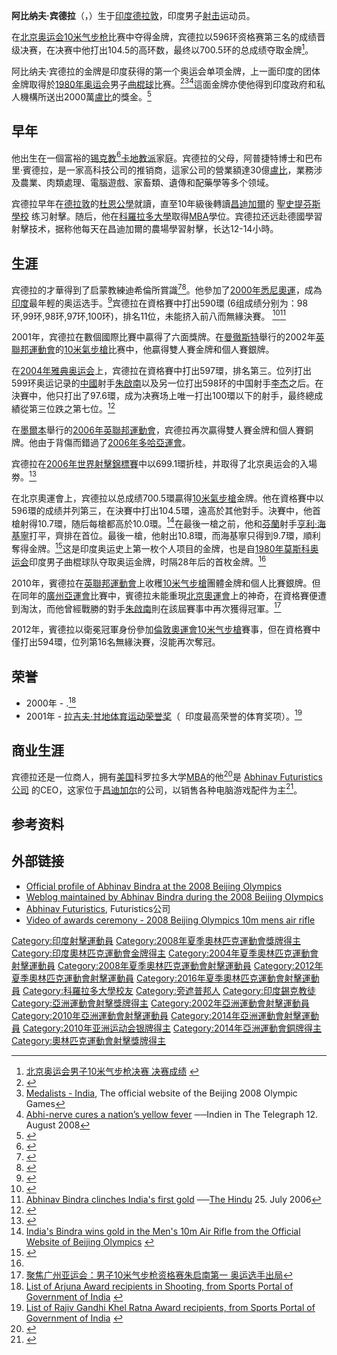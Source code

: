 {{noteTA|G1=sports|1=zh-cn:宾德拉; zh-tw:賓德拉; zh-hk:賓祖亞}}

{{Infobox sportsperson
| name = 阿比纳夫·宾德拉
| image = Abhinav Bindra and Mary Kom - British High Commission, Delhi, 27 July 2011 (cropped).jpg
| nationality =
| ethnicity = 
| citizenship = 
| birth_date = {{Birth date and age|df=y|1982|9|28}}
| birth_place = Dehradun, Uttarakhand, India
| residence = [[Zirakpur|Zirakpur]], [[Punjab,_India|Punjab]], India
| education = [[Bachelor_of_Business_Administration|Bachelor of Business Administration]] (B.B.A.)
| alma_mater = [[The_Doon_School|The Doon School]]<br>[[St._Stephen's_School,_Chandigarh|St. Stephen's School, Chandigarh]]<br>[[University_of_Colorado_at_Boulder|University of Colorado]]
| occupation = [[Sportsperson|Sportsman]] ([[Shooting|Shooter]]), businessman
| height = {{convert|173|cm|ftin|abbr=on}}
| weight = {{convert|65.5|kg|lb|abbr=on}}
| medaltemplates = 
{{MedalCountry | {{IND}} }}
{{MedalSport|男子[[射击|射击]]}}
{{MedalCompetition|[[奥林匹克运动会|奥林匹克运动会]]}}
{{MedalGold| [[2008年北京奥运会|2008年北京]] | [[2008年夏季奧林匹克運動會射擊比賽|10米气步枪]]}}
{{MedalCompetition|世界射击锦标赛}}
{{MedalGold|2006年[[萨格勒布|萨格勒布]]|10米气步枪}}
{{MedalCompetition|[[英联邦运动会|英联邦运动会]]}}
{{MedalSilver| [[2002年大英國協運動會|2002年曼彻斯特]] |10米气步枪}}
{{MedalGold| [[2002年大英國協運動會|2002年曼彻斯特]] |10米气步枪团体}}
{{MedalBronze| [[2006年英联邦运动会|2006年墨尔本]] |10米气步枪}}
{{MedalGold| [[2006年英联邦运动会|2006年墨尔本]] |10米气步枪团体}}
{{MedalGold| [[2010年英联邦运动会|2010年德里]] |10米气步枪团体}}
{{MedalSilver| [[2010年英联邦运动会|2010年德里]] |10米气步枪}}
{{MedalCompetition|[[亚洲运动会|亚洲运动会]]}}
{{MedalSilver| [[2010年亚洲运动会|2010年广州]]|[[2010年亚洲运动会射击比赛|10米气步枪团体]]}}
}}

'''阿比纳夫·宾德拉'''（{{lang-en|'''Abhinav Bindra'''}}，{{bd|1982年|9月28日|||B}}）生于[[印度|印度]][[德拉敦|德拉敦]]，印度男子[[射击|射击]]运动员。

在[[2008年夏季奥林匹克运动会|北京奥运会]][[10米气步枪|10米气步枪]]比赛中夺得金牌，宾德拉以596环资格赛第三名的成绩晋级决赛，在决赛中他打出104.5的高环数，最终以700.5环的总成绩夺取金牌<ref>[http://info.2008.sohu.com/SH/C74A/SHM101101.shtml 北京奥运会男子10米气步枪决赛 决赛成绩] {{webarchive|url=https://archive.is/20120712130614/http://info.2008.sohu.com/SH/C74A/SHM101101.shtml |date=2012-07-12 }}</ref>。

阿比纳夫·宾德拉的金牌是印度获得的第一个奥运会单项金牌，上一面印度的团体金牌取得於[[1980年夏季奥林匹克运动会|1980年奥运会]]男子[[曲棍球|曲棍球]]比赛。<ref name="rediff_abhinav_wins">{{Cite web |url=http://www.rediff.com/sports/2008/aug/11bindra.htm |title=Abhinav Bindra wins 10m air rifle gold |accessdate=2008-08-12 |archive-date=2008-08-12 |archive-url=https://web.archive.org/web/20080812072901/http://www.rediff.com/sports/2008/aug/11bindra.htm |dead-url=no }}</ref><ref>[https://web.archive.org/web/20080814015609/http://results.beijing2008.cn./WRM/ENG/INF/GL/92A/IND_T.shtml Medalists - India], The official website of the Beijing 2008 Olympic Games</ref><ref>[http://www.telegraphindia.com/1080812/jsp/frontpage/story_9681796.jsp Abhi-nerve cures a nation’s yellow fever] {{Wayback|url=http://www.telegraphindia.com/1080812/jsp/frontpage/story_9681796.jsp |date=20080916144949 }}<!-- zum Gewinn der ersten olympischen Einzelgoldmedaille für -->──Indien in The Telegraph 12. August 2008</ref>這面金牌亦使他得到印度政府和私人機構所送出2000萬[[印度盧比|盧比]]的獎金。<ref>{{Cite web |url=http://www.business-standard.com/india/storypage.php |title=Business Standard 2008-08-12 |access-date=2008-08-12 |archive-date=2013-01-17 |archive-url=https://web.archive.org/web/20130117153508/http://www.business-standard.com/india/storypage.php |dead-url=no }}</ref>

== 早年 ==
他出生在一個富裕的[[锡克教|锡克教]]<ref>{{Cite web |url=http://worldsikhnews.com/6%20August%202008/Sikh%20shooter%20wins%20first%20ever%20individual%20gold%20for%20India%20at%20Olympics.htm |title=存档副本 |accessdate=2008-08-12 |archive-date=2012-07-16 |archive-url=https://archive.is/20120716034956/http://worldsikhnews.com/6%20August%202008/Sikh%20shooter%20wins%20first%20ever%20individual%20gold%20for%20India%20at%20Olympics.htm |dead-url=yes }}</ref>[[卡地教派|卡地教派]]家庭。宾德拉的父母，阿普捷特博士和巴布里·賓德拉，是一家高科技公司的推销商，這家公司的營業額達30億[[印度盧比|盧比]]，業務涉及農業、肉類處理、電腦遊戲、家畜類、遺傳和配藥學等多个领域。

宾德拉早年在[[德拉敦|德拉敦]]的[[杜恩公學|杜恩公學]]就讀，直至10年級後轉讀[[昌迪加爾|昌迪加爾]]的 [https://web.archive.org/web/20080523233629/http://www.ststephenschandigarh.com/ 聖史提芬斯學校] 练习射擊。随后，他在[[科羅拉多大學|科羅拉多大學]]取得[[MBA|MBA]]學位。宾德拉还远赴德國學習射擊技术，据称他每天在昌迪加爾的農場學習射擊，长达12-14小時。

== 生涯 ==
宾德拉的才華得到了启蒙教練迪希倫所賞識<ref>{{cite web|url=http://www.pr-inside.com/abhinav-bindra-win-gold-in-beijing-r747506.htm|title=Abhinav Bindra win gold in Beijing|date=2008-08-11|accessdate=2008-08-11}}</ref><ref>{{cite web|url=http://in.news.yahoo.com/32/20080723/376/tsp-drona-awards-has-nrai-got-its-priori.html|title=Drona Awards: Has NRAI got its priorities right?|date=July 23|publisher=Yahoo! News|language=en|accessdate=2008-08-11}}{{dead link|date=2018年1月 |bot=InternetArchiveBot |fix-attempted=yes }}</ref>。他參加了[[2000年悉尼奧運|2000年悉尼奧運]]，成為[[印度|印度]]最年輕的奥运选手。<ref>{{cite web |title=Abhinav Bindra Profile |url=http://www.iloveindia.com/sports/shooting/shooters/abhinav-bindra.html |publisher=iloveindia.com |accessdate=2008-08-12 |archive-date=2008-08-13 |archive-url=https://web.archive.org/web/20080813231230/http://www.iloveindia.com/sports/shooting/shooters/abhinav-bindra.html |dead-url=yes }}</ref>宾德拉在資格賽中打出590環 (6组成绩分别为：98环,99环,98环,97环,100环)，排名11位，未能挤入前八而無緣決賽。 <ref>{{cite web|url=http://www.rediff.com/sports/2000/sep/18bindra.htm|publisher=Rediff|date=2000-09-18|accessdate=2008-08-11|title=China grabs gold, Bindra places 11th in shooting|archive-date=2008-09-02|archive-url=https://web.archive.org/web/20080902023405/http://www.rediff.com/sports/2000/sep/18bindra.htm|dead-url=no}}</ref><ref>[http://www.hinduonnet.com/2006/07/25/stories/2006072507132000.htm Abhinav Bindra clinches India's first gold] {{Wayback|url=http://www.hinduonnet.com/2006/07/25/stories/2006072507132000.htm |date=20080814001954 }} {{Wayback|url=http://www.hinduonnet.com/2006/07/25/stories/2006072507132000.htm# |date=20080814001954 }}<!-- zum ersten indischen Weltmeistertitel im Schießen in -->──[[The_Hindu|The Hindu]]  25. July 2006</ref>

2001年，宾德拉在數個國際比賽中贏得了六面獎牌。在[[曼徹斯特|曼徹斯特]]舉行的2002年[[英聯邦運動會|英聯邦運動會]]的[[10米氣步槍|10米氣步槍]]比赛中，他贏得雙人賽金牌和個人賽銀牌。

在[[2004年雅典奥运会|2004年雅典奥运会]]上，宾德拉在資格賽中打出597環，排名第三。位列打出599环奥运记录的[[中國|中國]]射手[[朱啟南|朱啟南]]以及另一位打出598环的中国射手[[李杰|李杰]]之后。在決賽中，他只打出了97.6環，成为决赛场上唯一打出100環以下的射手，最终總成績從第三位跌之第七位。<ref>{{cite web|url=http://www.rediff.com/sports/2004/aug/16oly-shoot.htm|title=Bindra finishes seventh|publisher=Rediff|date=2004-08-16|accessdate=2008-08-11|archive-date=2008-09-02|archive-url=https://web.archive.org/web/20080902012716/http://www.rediff.com/sports/2004/aug/16oly-shoot.htm|dead-url=no}}</ref>

在[[墨爾本|墨爾本]]舉行的[[2006年英聯邦運動會|2006年英聯邦運動會]]，宾德拉再次贏得雙人賽金牌和個人賽銅牌。他由于背傷而錯過了[[2006年多哈亞運會|2006年多哈亞運會]]。

宾德拉在[[2006年國際射擊聯盟世界錦標賽|2006年世界射擊錦標賽]]中以699.1環折桂，并取得了北京奥运会的入場劵。<ref>{{cite web|title="Abhinav Bindra clinches India's first gold"|publisher=The Hindu|date=2006-07-25|accessdate=2008-08-11|url=http://www.hinduonnet.com/2006/07/25/stories/2006072507132000.htm|archive-url=https://web.archive.org/web/20080814001954/http://www.hinduonnet.com/2006/07/25/stories/2006072507132000.htm#|archive-date=2008-08-14|dead-url=yes}}</ref>

在北京奧運會上，宾德拉以总成绩700.5環贏得[[10米氣步槍|10米氣步槍]]金牌。他在資格賽中以596環的成绩并列第三，在決賽中打出104.5環，遠高於其他對手。決賽中，他首槍射得10.7環，随后每槍都高於10.0環。<ref>[http://en.beijing2008.cn/news/sports/headlines/shooting/n214528114.shtml India's Bindra wins gold in the Men's 10m Air Rifle from the Official Website of Beijing Olympics] {{webarchive|url=https://web.archive.org/web/20080814052631/http://en.beijing2008.cn/news/sports/headlines/shooting/n214528114.shtml |date=2008-08-14 }}</ref>在最後一槍之前，他和[[芬蘭|芬蘭]]射手[[亨利·海基寧|亨利·海基寧]]打平，齊排在首位。最後一槍，他射出10.8環，而海基寧只得到9.7環，順利奪得金牌。<ref>{{cite web|url=http://www.rediff.com/sports/2008/aug/11bindra.htm|title=Abhinav Bindra wins 10m air rifle gold|publisher=Rediff|date=2008-08-11|accessdate=2008-08-11|archive-date=2008-08-12|archive-url=https://web.archive.org/web/20080812072901/http://www.rediff.com/sports/2008/aug/11bindra.htm|dead-url=no}}</ref>这是印度奥运史上第一枚个人项目的金牌，也是自[[1980年莫斯科奥运会|1980年莫斯科奥运会]]印度男子曲棍球队夺取奥运金牌，时隔28年后的首枚金牌。<ref name="rediff_abhinav_wins"/>

2010年，賓德拉在[[2010年英聯邦運動會|英聯邦運動會]]上收穫[[10米气步槍|10米气步槍]]團體金牌和個人比賽銀牌。但在同年的[[2010年亞洲運動會射擊比賽|廣州亞運會]]比賽中，賓德拉未能重現[[2008年夏季奥林匹克运动会|北京奧運會]]上的神奇，在資格賽便遭到淘汰，而他曾經戰勝的對手[[朱啟南|朱啟南]]則在該屆賽事中再次獲得冠軍。<ref>[http://www.022net.com/2010/11-13/473918233257.html 聚焦广州亚运会：男子10米气步枪资格赛朱启南第一 奥运选手出局]{{dead link|date=2018年1月 |bot=InternetArchiveBot |fix-attempted=yes }}</ref>

2012年，賓德拉以衛冕冠軍身份參加[[2012年夏季奧林匹克運動會|倫敦奧運會]][[2012年夏季奧林匹克運動會射擊男子10米空氣步槍比賽|10米气步槍]]賽事，但在資格賽中僅打出594環，位列第16名無緣決賽，沒能再次奪冠。

== 荣誉 ==
* 2000年 - {{tsl|en|Arjuna award|Arjuna奖}}.<ref>[http://sportal.nic.in/arjun1.asp?maincatid=45&moduleid=&comid=56 List of Arjuna Award recipients in Shooting, from Sports Portal of Government of India] {{webarchive|url=https://web.archive.org/web/20080831130734/http://sportal.nic.in/arjun1.asp?maincatid=45&moduleid=&comid=56 |date=2008-08-31 }}</ref>
* 2001年 - [[拉吉夫·甘地体育运动荣誉奖|拉吉夫·甘地体育运动荣誉奖]]（{{tsl|en|Rajiv Gandhi Khel Ratna|Rajiv Gandhi Khel Ratna}}  印度最高荣誉的体育奖项）。<ref>[http://sportal.nic.in/detailaward.asp?awardid=2&maincatid=45&comid=56 List of Rajiv Gandhi Khel Ratna Award recipients, from Sports Portal of Government of India ] {{webarchive|url=https://web.archive.org/web/20080831130828/http://sportal.nic.in/detailaward.asp?awardid=2&maincatid=45&comid=56 |date=2008-08-31 }}</ref>

==商业生涯==
宾德拉还是一位商人，拥有[[美国|美国]]科罗拉多大学[[MBA|MBA]]的他<ref>{{cite web|url=http://www.thestatesman.net/page.news.php?clid=5&id=217983|publisher=The Statesman|date=2008-08-11|title=Prodigy who’s fulfilled his early promise|accessdate=2008-08-11|deadurl=yes|archiveurl=https://web.archive.org/web/20040904090653/http://www.thestatesman.net/page.news.php?clid=5|archivedate=2004-09-04}}</ref>是 [https://web.archive.org/web/20080813222039/http://www.abhinavfuturistics.com/ Abhinav Futuristics公司] 的CEO，这家位于[[昌迪加尔|昌迪加尔]]的公司，以销售各种电脑游戏配件为主<ref>{{Cite web |url=http://economictimes.indiatimes.com/Abhinav_Bindra_One_of_the_finest_talent_Chandigarh_has_produced/articleshow/3351560.cms |title=Abhinav Bindra: One of the finest talent Chandigarh has produced |accessdate=2008-08-12 |archive-date=2019-07-13 |archive-url=https://web.archive.org/web/20190713134230/https://economictimes.indiatimes.com/Abhinav_Bindra_One_of_the_finest_talent_Chandigarh_has_produced/articleshow/3351560.cms |dead-url=no }}</ref>。

== 参考资料 ==
{{reflist|3}}

== 外部链接 ==
* [https://web.archive.org/web/20090318090108/http://results.beijing2008.cn/WRM/ENG/BIO/Athlete/5/205955.shtml Official profile of Abhinav Bindra at the 2008 Beijing Olympics]{{en}}
* [http://abhinavbindra.blogspot.com/ Weblog maintained by Abhinav Bindra during the 2008 Beijing Olympics] {{Wayback|url=http://abhinavbindra.blogspot.com/ |date=20210223171648 }}{{en}}
* [https://web.archive.org/web/20080813222039/http://www.abhinavfuturistics.com/ Abhinav Futuristics], Futuristics公司 {{en}}
* [http://www.youtube.com/watch?v=8GT42jMdgZo Video of awards ceremony - 2008 Beijing Olympics 10m mens air rifle] {{Wayback|url=http://www.youtube.com/watch?v=8GT42jMdgZo |date=20210211001705 }}{{en}}

{{奥林匹克运动会射击比赛男子10米气步枪冠军}}
{{Authority control}}

{{DEFAULTSORT:Bindra, Abhinav}}
[[Category:印度射擊運動員|Category:印度射擊運動員]]
[[Category:2008年夏季奧林匹克運動會獎牌得主|Category:2008年夏季奧林匹克運動會獎牌得主]]
[[Category:印度奧林匹克運動會金牌得主|Category:印度奧林匹克運動會金牌得主]]
[[Category:2004年夏季奧林匹克運動會射擊運動員|Category:2004年夏季奧林匹克運動會射擊運動員]]
[[Category:2008年夏季奧林匹克運動會射擊運動員|Category:2008年夏季奧林匹克運動會射擊運動員]]
[[Category:2012年夏季奧林匹克運動會射擊運動員|Category:2012年夏季奧林匹克運動會射擊運動員]]
[[Category:2016年夏季奧林匹克運動會射擊運動員|Category:2016年夏季奧林匹克運動會射擊運動員]]
[[Category:科羅拉多大學校友|Category:科羅拉多大學校友]]
[[Category:旁遮普邦人|Category:旁遮普邦人]]
[[Category:印度錫克教徒|Category:印度錫克教徒]]
[[Category:亞洲運動會射擊獎牌得主|Category:亞洲運動會射擊獎牌得主]]
[[Category:2002年亞洲運動會射擊運動員|Category:2002年亞洲運動會射擊運動員]]
[[Category:2010年亞洲運動會射擊運動員|Category:2010年亞洲運動會射擊運動員]]
[[Category:2014年亞洲運動會射擊運動員|Category:2014年亞洲運動會射擊運動員]]
[[Category:2010年亚洲运动会银牌得主|Category:2010年亚洲运动会银牌得主]]
[[Category:2014年亞洲運動會銅牌得主|Category:2014年亞洲運動會銅牌得主]]
[[Category:奧林匹克運動會射擊獎牌得主|Category:奧林匹克運動會射擊獎牌得主]]